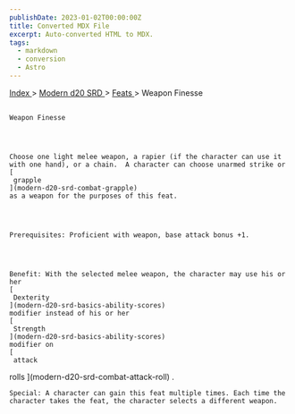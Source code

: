 ```yaml
---
publishDate: 2023-01-02T00:00:00Z
title: Converted MDX File
excerpt: Auto-converted HTML to MDX.
tags:
  - markdown
  - conversion
  - Astro
---
```







[
      Index
     ](-index)
     >
     [
      Modern d20 SRD
     ](modern-d20-srd-index)
     >
     [
      Feats
     ](modern-d20-srd-feats-index)
     > Weapon Finesse
    




## 
    Weapon Finesse
   



    Choose one light melee weapon, a rapier (if the character can use it with one hand), or a chain.  A character can choose unarmed strike or
    [
     grapple
    ](modern-d20-srd-combat-grapple)
    as a weapon for the purposes of this feat.
   



    Prerequisites: Proficient with weapon, base attack bonus +1.
   



    Benefit: With the selected melee weapon, the character may use his or her
    [
     Dexterity
    ](modern-d20-srd-basics-ability-scores)
    modifier instead of his or her
    [
     Strength
    ](modern-d20-srd-basics-ability-scores)
    modifier on
    [
     attack
  rolls
    ](modern-d20-srd-combat-attack-roll)
    .
   



    Special: A character can gain this feat multiple times. Each time the character takes the feat, the character selects a different weapon.
   





